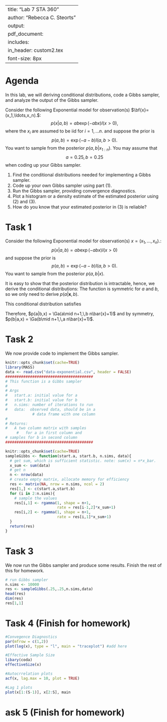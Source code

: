 
---
title: "Lab 7 STA 360"
author: "Rebecca C. Steorts"
output: 
     pdf_document:
      includes: 
          in_header: custom2.tex
font-size: 8px
---

# Agenda

In this lab, we will deriving conditional distributions, code a Gibbs sampler, and analyze the output of the Gibbs sampler. 

Consider the following Exponential model for observation(s) $\bf{x}=(x_1,\ldots,x_n).$\footnote{Please note that in the attached data there are 40 observations, which can be found in \text{data-exponential.csv}.}:
$$ p(x|a,b) = a b \exp(- a b x) I(x>0),$$ where the $x_i$ are assumed to be iid for $i=1,\ldots n.$
and suppose the prior is 
$$ p(a,b) = \exp(- a - b)I(a,b>0). $$
You want to sample from the posterior $p(a,b|x_{1:n})$.  You may assume that $$a=0.25, b=0.25$$ when coding up your Gibbs sampler.


1. Find the conditional distributions needed for implementing a Gibbs sampler.
2. Code up your own Gibbs sampler using part (1). 
3. Run the Gibbs sampler, providing convergence diagnostics. 
4.  Plot a histogram or a density estimate of the estimated posterior using (2) and (3).
5.  How do you know that your estimated posterior in (3) is reliable? 


# Task 1

Consider the following Exponential model for observation(s) $x=(x_1,\ldots,x_n).$\footnote{Please note that in the attached data there are 40 observations, which can be found in \text{data-exponential.csv}.}:
$$ p(x|a,b) = a b \exp(- a b x) I(x>0)$$
and suppose the prior is 
$$ p(a,b) = \exp(- a - b)I(a,b>0). $$
You want to sample from the posterior $p(a,b|x)$.

It is easy to show that the posterior distribution is intractable, hence, we derive the conditional distributions:
\begin{align*}
p(\boldsymbol{x}|a,b) &= \prod_{i=1}^n p(x_i|a,b) \\
&= \prod_{i=1}^n ab\exp(-abx_i) \\
&= (ab)^n\exp\left(-ab\sum_{i=1}^nx_i\right).
\end{align*}
The function is symmetric for $a$ and $b$, so we only need to derive $p(a|\boldsymbol{x},b)$.  

This conditional distribution satisfies
\begin{align*}
p(a|\boldsymbol{x},b) &\propto_a p(a,b,\boldsymbol{x}) \\
&= p(\boldsymbol{x}|a,b)p(a,b) \\
&= (ab)^n\exp\left(-ab\sum_{i=1}^nx_i \right) \times \exp(- a - b)I(a,b>0) \\
&\underset{a}{\propto} p(x,a,b) \underset{a}{\propto} \textcolor{red}{a^{n}} \exp(-a b n\bar{x} - a)\I(a>0) = \textcolor{red}{a^{n+1-1}} \exp(-(b n\bar{x} + 1)a)\I(a>0)
    \underset{a}{\propto} \Ga(a\mid n+1,\, b n\bar{x} + 1).
\end{align*}

Therefore, $p(a|b,x) = \Ga(a\mid n+1,\,b n\bar{x}+1)$ and by symmetry, $p(b|a,x) = \Ga(b\mid n+1,\,a n\bar{x}+1)$.

# Task 2

We now provide code to implement the Gibbs sampler. 
```r
knitr::opts_chunk$set(cache=TRUE)
library(MASS)
data <- read.csv("data-exponential.csv", header = FALSE)
#######################################
# This function is a Gibbs sampler
# 
# Args
#   start.a: initial value for a
#   start.b: initial value for b
#   n.sims: number of iterations to run
#   data:  observed data, should be in a 
            # data frame with one column
#
# Returns:
#   A two column matrix with samples 
     #   for a in first column and
# samples for b in second column
#######################################
```

```r
knitr::opts_chunk$set(cache=TRUE)
sampleGibbs <- function(start.a, start.b, n.sims, data){
  # get sum, which is sufficient statistic. note: sum(x) = n*x_bar.
  x_sum <- sum(data)
  # get n
  n <- nrow(data)
  # create empty matrix, allocate memory for efficiency
  res <- matrix(NA, nrow = n.sims, ncol = 2)
  res[1,] <- c(start.a,start.b)
  for (i in 2:n.sims){
    # sample the values
    res[i,1] <- rgamma(1, shape = n+1, 
                       rate = res[i-1,2]*x_sum+1)
    res[i,2] <- rgamma(1, shape = n+1, 
                       rate = res[i,1]*x_sum+1)
  }
  return(res)
}
```

# Task 3

We now run the Gibbs sampler and produce some results. Finish the rest of this for homework. 

```r
# run Gibbs sampler
n.sims <- 10000
res <- sampleGibbs(.25,.25,n.sims,data)
head(res)
dim(res)
res[1,1]

```

# Task 4 (Finish for homework)
```r
#Convegence Diagnostics
par(mfrow = c(1,2))
plot(log(x), type = "l", main = "traceplot") #add here

#Effective Sample Size
libary(coda)
effectiveSize(x)

#Autocrrelation plots
acf(x, lag.max = 10, plot = TRUE)

#Lag 1 plots
plot(x[1:(S-1)], x[2:S], main
```


# ask 5 (Finish for homework)






